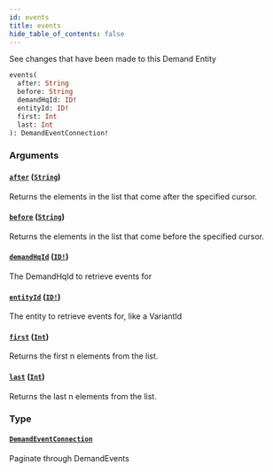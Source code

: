 ```yaml
---
id: events
title: events
hide_table_of_contents: false
---
```



See changes that have been made to this Demand Entity

```graphql
events(
  after: String
  before: String
  demandHqId: ID!
  entityId: ID!
  first: Int
  last: Int
): DemandEventConnection!
```


### Arguments

#### [`after`](#) ([`String`](/demand/api/graphql-admin/reference/scalars/string))

Returns the elements in the list that come after the specified cursor.


#### [`before`](#) ([`String`](/demand/api/graphql-admin/reference/scalars/string))

Returns the elements in the list that come before the specified cursor.


#### [`demandHqId`](#) ([`ID!`](/demand/api/graphql-admin/reference/scalars/id))

The DemandHqId to retrieve events for


#### [`entityId`](#) ([`ID!`](/demand/api/graphql-admin/reference/scalars/id))

The entity to retrieve events for, like a VariantId


#### [`first`](#) ([`Int`](/demand/api/graphql-admin/reference/scalars/int))

Returns the first n elements from the list.


#### [`last`](#) ([`Int`](/demand/api/graphql-admin/reference/scalars/int))

Returns the last n elements from the list.


### Type

#### [`DemandEventConnection`](/demand/api/graphql-admin/reference/objects/demand-event-connection)

Paginate through DemandEvents




